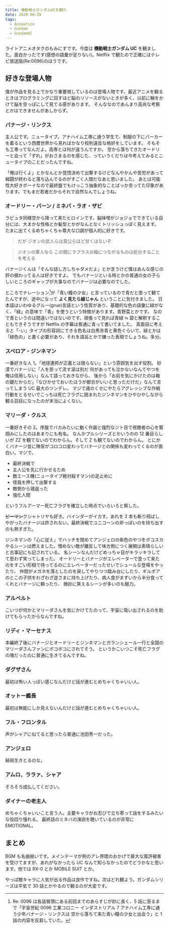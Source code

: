 ```yaml
---
title: 機動戦士ガンダムUCを観た
date: 2020-06-28
tags:
  - Animation
  - Gundam
  - GundamUC
---
```


ライトアニメオタクのもみにすです。今度は **機動戦士ガンダム UC** を観ました。面白かったです(感想の語彙が足りない)。Netflix で観たので正確にはテレビ放送版(Re:0096)のほうです。

## 好きな登場人物

僕が作品を見る上でかなり重要視しているのは登場人物です。最近アニメを観るときはプログラミングに回すほど脳のリソースがないときが多く、以前に輪をかけて脳を空っぽにして見てる感があります。
そんななのであんまり高尚な考察とかはできませんがあしからず。

### バナージ・リンクス

主人公です。ニュータイプ。アナハイム工専に通う学生で、制服の下にパーカーを着るという西暦世界から見ればかなり校則違反な格好をしています。
そもそも工専ってなんだよ。高専とは何が違うんですか。
空から落ちてきたオードリーと会って「ずれ」がおさまるのを感じた、っていうくだりは今考えてみるとニュータイプのことだったんですね。

「俺は行くよ」とかなんとか覚悟決めて出撃するけどなんやかんや苦労があって戦闘が終わると落ち込んでるのがすごく人間だなあと思いました。
あとは可能性大好きボーイなので最終盤でもけっこう抽象的なことばっか言ってた印象があります。でもまだ若者だからそれで自然なんでしょうね。

### オードリー・バーン / ミネバ・ラオ・ザビ

ラピュタ同様空から降って来たヒロインです。脳味噌がジョジョでできている自分には、大まかな性格とか髪型とかがなんとなくトリッシュっぽく見えます。
たまに出てくるめちゃくちゃ尊大な口調が個人的に好きです。

> だが ジオンの武人らは貴公らほど甘くはないぞ

> ジオンの軍人なら この間にラプラスの箱につながるものは処分することを考える

バナージくんは「そんな話し方しちゃダメだよ」とか言うけど僕はあんな感じの肝の据わってる人は好きですよ。
でもバナージといる時とかの普通の女の子らしいところのギャップが大事なのでバナージは必要なのでした。

ところでナレーション[^arasuji]が「青い瞳の少女」と言っているので青だと思って観てたんですが、途中になって **よく見たら緑じゃん** ということに気付きました。
日本語はいわゆるグルー(grue)言語という性質があり、基礎的な色の語彙に緑がなく、「緑」の意味で「青」を使うという特徴があります。青野菜とかです。
なので青というのは間違いではないのです。頑張って見れば青緑 ≒ 碧と解釈することもできそうですが Netflix の字幕は普通に青って書いてました。
真面目に考えると「-い」タイプの形容詞にできる色名は白黒赤青と黄色ぐらいで、緑とかは「緑色の」と書く必要があり、それを語呂とかで嫌った表現でしょうね。多分。

[^arasuji]: Re: 0096 は各話冒頭にある前回までのあらすじが妙に長く、5 話に至るまで「宇宙世紀 0096 工業コロニー インダストリアル 7 アナハイム工専に通う少年バナージ・リンクスは 空から落ちて来た青い瞳の少女と出会う」と 1 話の内容を反芻していた。

### スベロア・ジンネマン

一番好きな人 1。「地球連邦が正義とは限らない」という雰囲気を出す役割。
砂漠でバナージに「人を思って流す涙は別だ 何があっても泣かないなんてやつを俺は信用しない」なんて語っておきながら、
後から「お前を気にかけたのは箱の鍵だからだ」「なびかせておいたほうが都合がいいと思っただけだ」なんて言ってしまう UC 最大のツンデレ。
マジで歳のくせにやたらアグレッシブな作戦行動をとるせいでこっちは死亡フラグに囲まれたジンネマンをひやひやしながら観る羽目になったのが本当によくない。

### マリーダ・クルス

一番好きその 2。序盤でバカみたいに動く作画と強烈なジト目で視聴者の心を鷲掴みにしたのはあまりにも有名。
なんかプルシリーズとかいうのの 12 番目らしいが ZZ を観てないのでわからん。そして Z も観てないのでわからん。
とにかくバナージ並に陣営がコロコロ変わってバナージとの関係も変わってくるのが面白い。マジで。

- 最終決戦で
- 主人公を先に行かせるため
- 敵エース機(ニュータイプ絶対殺すマン)の足止めに
- 怪我を押して出撃する
- 敵側から寝返った
- 強化人間

というフルアーマー死亡フラグを確立した時点でいろいろと察した。

~~ピーマン~~クシャトリヤも好き。バインダーがイカす。あれを 2 本も斬り飛ばしやがったバナージは許されない。最終決戦でユニコーンの斧っぽいのを持ち出すのも熱すぎた。

ジンネマンの「心に従え」でハッチを閉めてアンジェロの紫色のやつをボコスカやるシーンは燃えました。憎めない敵が離反して味方側につく展開は素晴らしいと古事記にも記されている。
名シーンなんだけどめっちゃ目がキラッキラしてて思わず笑ってしまった。
オードリーとバナージがエレベーターで登って来たのをすごい形相で待ってるのにエレベーターだったせいでシュールな登場をやったり、
仲間がメガネを落としたのを戻してやりつつ踏み台にしたり、ギルボアのとこの子供をわざわざ逆さまに持ち上げたり、病人食がまずいから半分食ってくれとバナージに頼ったり、
微妙に笑えるシーンが多いのも魅力。

### アルベルト

こいつが何かとマリーダさんを気にかけてたのって、宇宙に吸い出されるのを助けてもらったからなんですね。

### リディ・マーセナス

本編終了後にバナージとオードリーとジンネマンとガランシェール一行と全国のマリーダさんファンにボコボコにされてそう。
というかこいつこそ死亡フラグの塊だったのに普通に生きてるんですね。

### ダグザさん

最初は怖い人っぽい感じなんだけど話が進むとめちゃくちゃいい人。

### オットー艦長

最初は無能にしか見えないんだけど話が進むとめちゃくちゃいい人。

### フル・フロンタル

声がシャアに似てると思ったら普通に池田秀一だった。

### アンジェロ

結局生きとるのな。

### アムロ、ララァ、シャア

そろそろ成仏してください。

### ダイナーの老主人

めちゃくちゃいいこと言う人。主要キャラがお忍びで立ち寄って話をするみたいな役回り憧れる。
最終話のミネバの演説を聴いているのが非常に EMOTIONAL。

## まとめ

BGM も名曲揃いです。メインテーマが例のアレ界隈のおかげで甚大な風評被害を受けてますが、あれがなかったら UC なんて知らなかったのでどうかなと思います。他では RX-0 とか MOBILE SUIT とか。

やっぱ敵キャラに人気が出る作品は良作ですね。次はどれ観よう。ガンダムシリーズは平気で 30 話とかやるので観るのが大変です。
